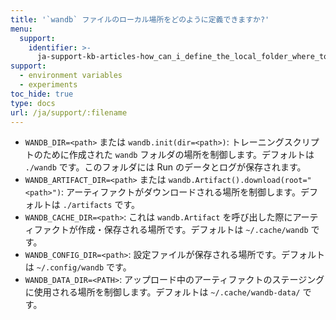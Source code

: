 ---
title: '`wandb` ファイルのローカル場所をどのように定義できますか?'
menu:
  support:
    identifier: >-
      ja-support-kb-articles-how_can_i_define_the_local_folder_where_to_save_the_wandb_files
support:
  - environment variables
  - experiments
toc_hide: true
type: docs
url: /ja/support/:filename
---
- `WANDB_DIR=<path>` または `wandb.init(dir=<path>)`: トレーニングスクリプトのために作成された `wandb` フォルダの場所を制御します。デフォルトは `./wandb` です。このフォルダには Run のデータとログが保存されます。
- `WANDB_ARTIFACT_DIR=<path>` または `wandb.Artifact().download(root="<path>")`: アーティファクトがダウンロードされる場所を制御します。デフォルトは `./artifacts` です。
- `WANDB_CACHE_DIR=<path>`: これは `wandb.Artifact` を呼び出した際にアーティファクトが作成・保存される場所です。デフォルトは `~/.cache/wandb` です。
- `WANDB_CONFIG_DIR=<path>`: 設定ファイルが保存される場所です。デフォルトは `~/.config/wandb` です。
- `WANDB_DATA_DIR=<PATH>`: アップロード中のアーティファクトのステージングに使用される場所を制御します。デフォルトは `~/.cache/wandb-data/` です。